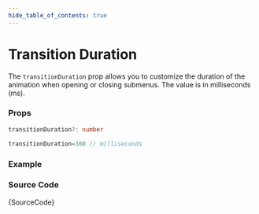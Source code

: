 ```yaml
---
hide_table_of_contents: true
---
```



# Transition Duration

The `transitionDuration` prop allows you to customize the duration of the animation when opening or closing submenus. The value is in milliseconds (ms).

### Props

```ts noCopy
transitionDuration?: number
```

```ts noCopy title='Default Value'
transitionDuration=300 // milliseconds
```

### Example

<BrowserWindow>
  <Provider>
    <TransitionDuration />
  </Provider>
</BrowserWindow>

### Source Code

<TsToJsCodeSnippet>{SourceCode}</TsToJsCodeSnippet>
